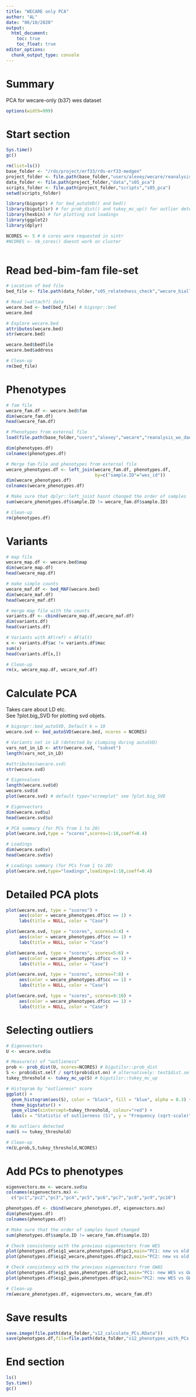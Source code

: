 ```yaml
---
title: "WECARE only PCA"
author: "AL"
date: "06/10/2020"
output: 
  html_document:
    toc: true
    toc_float: true
editor_options: 
  chunk_output_type: console
---
```


# Summary

PCA for wecare-only (b37) wes dataset

<style>
pre{
  overflow-x: auto;
}
pre code{
  word-wrap: normal;
  white-space: pre;
}
</style>

```r

options(width=999)

```

# Start section

```r

Sys.time()
gc()

rm(list=ls())
base_folder <- "/rds/project/erf33/rds-erf33-medgen"
project_folder <- file.path(base_folder,"users/alexey/wecare/reanalysis_wo_danish_2020")
data_folder <- file.path(project_folder,"data","s05_pca")
scripts_folder <- file.path(project_folder,"scripts","s05_pca")
setwd(scripts_folder)

library(bigsnpr) # for bed_autoSVD() and bed()
library(bigutilsr) # for prob_dist() and tukey_mc_up() for outlier detection
library(hexbin) # for plotting svd loadings
library(ggplot2)
library(dplyr)

NCORES <- 5 # 6 cores were requested in sintr
#NCORES <- nb_cores() doesnt work on cluster
 
```

# Read bed-bim-fam file-set

```r

# Location of bed file
bed_file <- file.path(data_folder,"s05_relatedness_check","wecare_biallelic_snps_autosomal_common_norel.bed")

# Read (=attach?) data
wecare.bed <- bed(bed_file) # bigsnpr::bed
wecare.bed

# Explore wecare.bed
attributes(wecare.bed)
str(wecare.bed)

wecare.bed$bedfile
wecare.bed$address

# Clean-up
rm(bed_file)

```

# Phenotypes

```r

# fam file
wecare_fam.df <- wecare.bed$fam
dim(wecare_fam.df)
head(wecare_fam.df)

# Phenotypes from external file
load(file.path(base_folder,"users","alexey","wecare","reanalysis_wo_danish_2020","data","s04_add_phenotypes","s02_selected_phenotypes.RData"))

dim(phenotypes.df)
colnames(phenotypes.df)

# Merge fam-file and phenotypes from external file 
wecare_phenotypes.df <- left_join(wecare_fam.df, phenotypes.df,
                                  by=c("sample.ID"="wes_id"))
dim(wecare_phenotypes.df)
colnames(wecare_phenotypes.df)

# Make sure that dplyr::left_joint hasnt changed the order of samples
sum(wecare_phenotypes.df$sample.ID != wecare_fam.df$sample.ID)

# Clean-up
rm(phenotypes.df)

```

# Variants

```r

# map file
wecare_map.df <- wecare.bed$map
dim(wecare_map.df)
head(wecare_map.df)

# make simple counts 
wecare_maf.df <- bed_MAF(wecare.bed)
dim(wecare_maf.df)
head(wecare_maf.df)

# merge map file with the counts
variants.df <- cbind(wecare_map.df,wecare_maf.df)
dim(variants.df)
head(variants.df)

# Variants with AF(ref) < AF(alt)
x <- variants.df$ac != variants.df$mac
sum(x)
head(variants.df[x,])

# Clean-up
rm(x, wecare_map.df, wecare_maf.df)

```

# Calculate PCA

Takes care about LD etc.  
See ?plot.big_SVD for plotting svd objets.  

```r

# bigsnpr::bed_autoSVD, Default k = 10
wecare.svd <- bed_autoSVD(wecare.bed, ncores = NCORES) 

# Variants not in LD (detected by clumping during autoSVD)
vars_not_in_LD <- attr(wecare.svd, "subset")
length(vars_not_in_LD)

#attributes(wecare.svd)
str(wecare.svd)

# Eigenvalues
length(wecare.svd$d)
wecare.svd$d
plot(wecare.svd) # default type="screeplot" see ?plot.big_SVD  

# Eigenvectors
dim(wecare.svd$u)
head(wecare.svd$u)

# PCA summary (for PCs from 1 to 20)
plot(wecare.svd,type = "scores",scores=1:10,coeff=0.4)

# Loadings
dim(wecare.svd$v)
head(wecare.svd$v)

# Loadings summary (for PCs from 1 to 20)
plot(wecare.svd,type="loadings",loadings=1:10,coeff=0.4)

```

# Detailed PCA plots

```r

plot(wecare.svd, type = "scores") +
     aes(color = wecare_phenotypes.df$cc == 1) +
     labs(title = NULL, color = "Case")

plot(wecare.svd, type = "scores", scores=3:4) +
     aes(color = wecare_phenotypes.df$cc == 1) +
     labs(title = NULL, color = "Case")

plot(wecare.svd, type = "scores", scores=5:6) +
     aes(color = wecare_phenotypes.df$cc == 1) +
     labs(title = NULL, color = "Case")

plot(wecare.svd, type = "scores", scores=7:8) +
     aes(color = wecare_phenotypes.df$cc == 1) +
     labs(title = NULL, color = "Case")

plot(wecare.svd, type = "scores", scores=9:10) +
     aes(color = wecare_phenotypes.df$cc == 1) +
     labs(title = NULL, color = "Case")

```

# Selecting outliers 

```r

# Eigenvectors
U <- wecare.svd$u

# Measure(s) of "outlieness"  
prob <- prob_dist(U, ncores=NCORES) # bigutilsr::prob_dist
S <- prob$dist.self / sqrt(prob$dist.nn) # alternatively: test$dist.self / test$dist.nn ?
tukey_threshold <- tukey_mc_up(S) # bigutilsr::tukey_mc_up

# Histogram by "outlieness" score
ggplot() +
  geom_histogram(aes(S), color = "black", fill = "blue", alpha = 0.3) +
  theme_bigstatsr() +
  geom_vline(xintercept=tukey_threshold, colour="red") +
  labs(x = "Statistic of outlierness (S)", y = "Frequency (sqrt-scale)")

# No outliers detected
sum(S >= tukey_threshold)

# Clean-up
rm(U,prob,S,tukey_threshold,NCORES)

```

# Add PCs to phenotypes

```r

eigenvectors.mx <- wecare.svd$u
colnames(eigenvectors.mx) <- 
  c("pc1","pc2","pc3","pc4","pc5","pc6","pc7","pc8","pc9","pc10")

phenotypes.df <- cbind(wecare_phenotypes.df, eigenvectors.mx)
dim(phenotypes.df)
colnames(phenotypes.df)

# Make sure that the order of samples hasnt changed
sum(phenotypes.df$sample.ID != wecare_fam.df$sample.ID)

# Check consistency with the previous eigenvectors from WES
plot(phenotypes.df$eig1_wecare,phenotypes.df$pc1,main="PC1: new vs old WES")
plot(phenotypes.df$eig2_wecare,phenotypes.df$pc2,main="PC2: new vs old WES")

# Check consistency with the previous eigenvectors from GWAS
plot(phenotypes.df$eig1_gwas,phenotypes.df$pc1,main="PC1: new WES vs GWAs")
plot(phenotypes.df$eig2_gwas,phenotypes.df$pc2,main="PC2: new WES vs GWAs")

# Clean-up
rm(wecare_phenotypes.df, eigenvectors.mx, wecare_fam.df)

```

# Save results

```r

save.image(file.path(data_folder,"s12_calculate_PCs.RData"))
save(phenotypes.df,file=file.path(data_folder,"s12_phenotypes_with_PCs.RData"))

```

# End section

```r

ls()
Sys.time()
gc()

```
